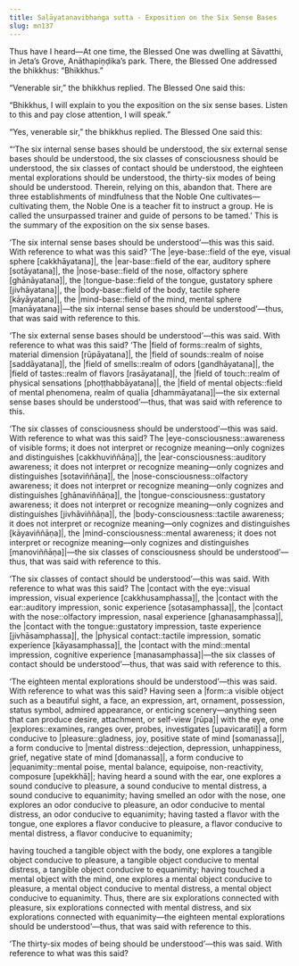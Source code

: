 ```yaml
---
title: Saḷāyatanavibhaṅga sutta - Exposition on the Six Sense Bases
slug: mn137
---
```


Thus have I heard—At one time, the Blessed One was dwelling at Sāvatthi, in Jeta’s Grove, Anāthapiṇḍika’s park. There, the Blessed One addressed the bhikkhus: “Bhikkhus.”

“Venerable sir,” the bhikkhus replied. The Blessed One said this:

“Bhikkhus, I will explain to you the exposition on the six sense bases. Listen to this and pay close attention, I will speak.”

“Yes, venerable sir,” the bhikkhus replied. The Blessed One said this:

“‘The six internal sense bases should be understood, the six external sense bases should be understood, the six classes of consciousness should be understood, the six classes of contact should be understood, the eighteen mental explorations should be understood, the thirty-six modes of being should be understood. Therein, relying on this, abandon that. There are three establishments of mindfulness that the Noble One cultivates—cultivating them, the Noble One is a teacher fit to instruct a group. He is called the unsurpassed trainer and guide of persons to be tamed.’ This is the summary of the exposition on the six sense bases.

‘The six internal sense bases should be understood’—this was this said. With reference to what was this said? ‘The |eye-base::field of the eye, visual sphere [cakkhāyatana]|, the |ear-base::field of the ear, auditory sphere [sotāyatana]|, the |nose-base::field of the nose, olfactory sphere [ghānāyatana]|, the |tongue-base::field of the tongue, gustatory sphere [jivhāyatana]|, the |body-base::field of the body, tactile sphere [kāyāyatana]|, the |mind-base::field of the mind, mental sphere [manāyatana]|—the six internal sense bases should be understood’—thus, that was said with reference to this.

‘The six external sense bases should be understood’—this was said. With reference to what was this said? ‘The |field of forms::realm of sights, material dimension [rūpāyatana]|, the |field of sounds::realm of noise [saddāyatana]|, the |field of smells::realm of odors [gandhāyatana]|, the |field of tastes::realm of flavors [rasāyatana]|, the |field of touch::realm of physical sensations [phoṭṭhabbāyatana]|, the |field of mental objects::field of mental phenomena, realm of qualia [dhammāyatana]|—the six external sense bases should be understood’—thus, that was said with reference to this.

‘The six classes of consciousness should be understood’—this was said. With reference to what was this said? The |eye-consciousness::awareness of visible forms; it does not interpret or recognize meaning—only cognizes and distinguishes [cakkhuviññāṇa]|, the |ear-consciousness::auditory awareness; it does not interpret or recognize meaning—only cognizes and distinguishes [sotaviññāṇa]|, the |nose-consciousness::olfactory awareness; it does not interpret or recognize meaning—only cognizes and distinguishes [ghānaviññāṇa]|, the |tongue-consciousness::gustatory awareness; it does not interpret or recognize meaning—only cognizes and distinguishes [jivhāviññāṇa]|, the |body-consciousness::tactile awareness; it does not interpret or recognize meaning—only cognizes and distinguishes [kāyaviññāṇa]|, the |mind-consciousness::mental awareness; it does not interpret or recognize meaning—only cognizes and distinguishes [manoviññāṇa]|—the six classes of consciousness should be understood’—thus, that was said with reference to this.

‘The six classes of contact should be understood’—this was said. With reference to what was this said? The |contact with the eye::visual impression, visual experience [cakkhusamphassa]|, the |contact with the ear::auditory impression, sonic experience [sotasamphassa]|, the |contact with the nose::olfactory impression, nasal experience [ghanasamphassa]|, the |contact with the tongue::gustatory impression, taste experience [jivhāsamphassa]|, the |physical contact::tactile impression, somatic experience [kāyasamphassa]|, the |contact with the mind::mental impression, cognitive experience [manasamphassa]|—the six classes of contact should be understood’—thus, that was said with reference to this.

‘The eighteen mental explorations should be understood’—this was said. With reference to what was this said? Having seen a |form::a visible object such as a beautiful sight, a face, an expression, art, ornament, possession, status symbol, admired appearance, or enticing scenery—anything seen that can produce desire, attachment, or self-view [rūpa]| with the eye, one |explores::examines, ranges over, probes, investigates [upavicarati]| a form conducive to |pleasure::gladness, joy, positive state of mind [somanassa]|, a form conducive to |mental distress::dejection, depression, unhappiness, grief, negative state of mind [domanassa]|, a form conducive to |equanimity::mental poise, mental balance, equipoise, non-reactivity, composure [upekkhā]|; having heard a sound with the ear, <collapse>one explores a sound conducive to pleasure, a sound conducive to mental distress, a sound conducive to equanimity;</collapse> having smelled an odor with the nose, <collapse>one explores an odor conducive to pleasure, an odor conducive to mental distress, an odor conducive to equanimity;</collapse> having tasted a flavor with the tongue, <collapse>one explores a flavor conducive to pleasure, a flavor conducive to mental distress, a flavor conducive to equanimity;</collapse>

having touched a tangible object with the body, <collapse>one explores a tangible object conducive to pleasure, a tangible object conducive to mental distress, a tangible object conducive to equanimity;</collapse> having touched a mental object with the mind, one explores a mental object conducive to pleasure, a mental object conducive to mental distress, a mental object conducive to equanimity. Thus, there are six explorations connected with pleasure, six explorations connected with mental distress, and six explorations connected with equanimity—the eighteen mental explorations should be understood’—thus, that was said with reference to this.

‘The thirty-six modes of being should be understood’—this was said. With reference to what was this said? 